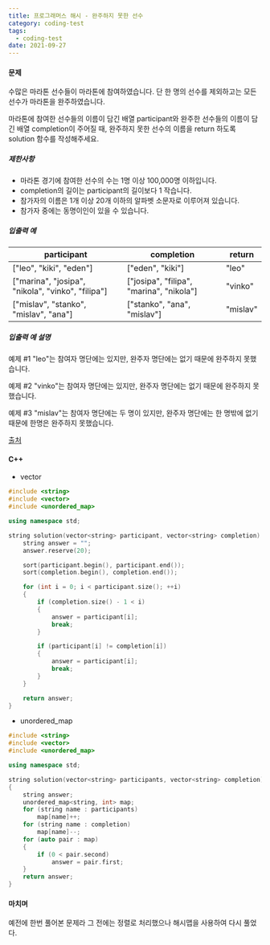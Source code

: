 ```yaml
---
title: 프로그래머스 해시 - 완주하지 못한 선수
category: coding-test
tags:
  - coding-test
date: 2021-09-27
---
```


#### 문제

수많은 마라톤 선수들이 마라톤에 참여하였습니다. 단 한 명의 선수를 제외하고는 모든 선수가 마라톤을 완주하였습니다.

마라톤에 참여한 선수들의 이름이 담긴 배열 participant와 완주한 선수들의 이름이 담긴 배열 completion이 주어질 때, 완주하지 못한 선수의 이름을 return 하도록 solution 함수를 작성해주세요.

##### 제한사항

- 마라톤 경기에 참여한 선수의 수는 1명 이상 100,000명 이하입니다.
- completion의 길이는 participant의 길이보다 1 작습니다.
- 참가자의 이름은 1개 이상 20개 이하의 알파벳 소문자로 이루어져 있습니다.
- 참가자 중에는 동명이인이 있을 수 있습니다.

##### 입출력 예

| participant                                       | completion                               | return   |
| ------------------------------------------------- | ---------------------------------------- | -------- |
| ["leo", "kiki", "eden"]                           | ["eden", "kiki"]                         | "leo"    |
| ["marina", "josipa", "nikola", "vinko", "filipa"] | ["josipa", "filipa", "marina", "nikola"] | "vinko"  |
| ["mislav", "stanko", "mislav", "ana"]             | ["stanko", "ana", "mislav"]              | "mislav" |

##### 입출력 예 설명

예제 #1
"leo"는 참여자 명단에는 있지만, 완주자 명단에는 없기 때문에 완주하지 못했습니다.

예제 #2
"vinko"는 참여자 명단에는 있지만, 완주자 명단에는 없기 때문에 완주하지 못했습니다.

예제 #3
"mislav"는 참여자 명단에는 두 명이 있지만, 완주자 명단에는 한 명밖에 없기 때문에 한명은 완주하지 못했습니다.

[출처](http://hsin.hr/coci/archive/2014_2015/contest2_tasks.pdf)

#### C++

- vector

```cpp
#include <string>
#include <vector>
#include <unordered_map>

using namespace std;

string solution(vector<string> participant, vector<string> completion) {
    string answer = "";
    answer.reserve(20);

    sort(participant.begin(), participant.end());
    sort(completion.begin(), completion.end());

    for (int i = 0; i < participant.size(); ++i)
    {
        if (completion.size() - 1 < i)
        {
            answer = participant[i];
            break;
        }

        if (participant[i] != completion[i])
        {
            answer = participant[i];
            break;
        }
    }

    return answer;
}
```

- unordered_map

```c++
#include <string>
#include <vector>
#include <unordered_map>

using namespace std;

string solution(vector<string> participants, vector<string> completion)
{
    string answer;
    unordered_map<string, int> map;
    for (string name : participants)
        map[name]++;
    for (string name : completion)
        map[name]--;
    for (auto pair : map)
    {
        if (0 < pair.second)
            answer = pair.first;
    }
    return answer;
}
```

#### 마치며

예전에 한번 풀어본 문제라 그 전에는 정렬로 처리했으나 해시맵을 사용하여 다시 풀었다.
